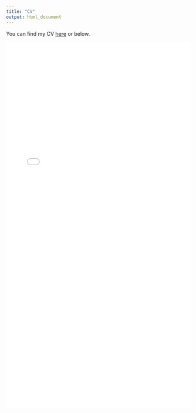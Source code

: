 ```yaml
---
title: "CV"
output: html_document
---
```


You can find my CV [here](https://amacanovic.github.io/Macanovic_CV_6_6_2024.pdf)
or below.


![](./Macanovic_CV_6_6_2024.pdf){width=100% height=1000}